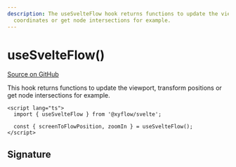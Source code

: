 ```yaml
---
description: The useSvelteFlow hook returns functions to update the viewport, transform
  coordinates or get node intersections for example.
---
```


# useSvelteFlow()

[Source on GitHub](https://github.com/xyflow/xyflow/blob/main/packages/svelte/src/lib/hooks/useSvelteFlow.ts/#L24)

This hook returns functions to update the viewport, transform positions or get node intersections for example.

```svelte
<script lang="ts">
  import { useSvelteFlow } from '@xyflow/svelte';

  const { screenToFlowPosition, zoomIn } = useSvelteFlow();
</script>
```

## Signature

<APIDocs functionName="useSvelteFlow" />

